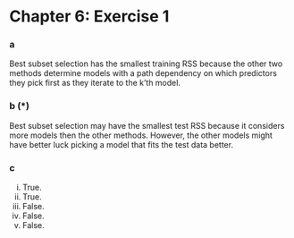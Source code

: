 Chapter 6: Exercise 1
========================================================

### a
Best subset selection has the smallest training RSS because the other two 
methods determine models with a path dependency on which predictors they pick
first as they iterate to the k'th model.

### b (*)
Best subset selection may have the smallest test RSS because it considers more
models then the other methods. However, the other models might have better luck
picking a model that fits the test data better.

### c
i. True.
ii. True.
iii. False.
iv. False.
v. False.

